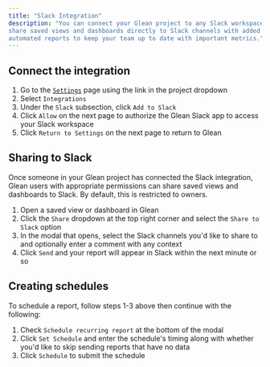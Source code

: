 ```yaml
---
title: "Slack Integration"
description: "You can connect your Glean project to any Slack workspace. This lets users in your project
share saved views and dashboards directly to Slack channels with added notes and context. You can also schedule
automated reports to keep your team up to date with important metrics."
---
```


## Connect the integration

1. Go to the [`Settings`](https://glean.io/app/p/settings#integrations) page using the link in the project dropdown
2. Select `Integrations`
3. Under the `Slack` subsection, click `Add to Slack`
4. Click `Allow` on the next page to authorize the Glean Slack app to access your Slack workspace
5. Click `Return to Settings` on the next page to return to Glean

## Sharing to Slack

Once someone in your Glean project has connected the Slack integration, Glean users with appropriate permissions
can share saved views and dashboards to Slack. By default, this is restricted to owners.

1. Open a saved view or dashboard in Glean
2. Click the `Share` dropdown at the top right corner and select the `Share to Slack` option
3. In the modal that opens, select the Slack channels you'd like to share to and optionally enter a comment with any context
4. Click `Send` and your report will appear in Slack within the next minute or so

## Creating schedules

To schedule a report, follow steps 1-3 above then continue with the following:

1. Check `Schedule recurring report` at the bottom of the modal
2. Click `Set Schedule` and enter the schedule's timing along with whether you'd like to skip sending reports that have no data
3. Click `Schedule` to submit the schedule
